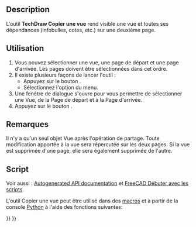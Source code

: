 <languages/>

{{Docnav/fr
|[[TechDraw_Image/fr|Image]]
|[[TechDraw_ToggleFrame/fr|Bascule des cadres]]
|[[TechDraw_Workbench/fr|Atelier TechDraw]]
|IconL=TechDraw_Image.svg
|IconR=TechDraw_ToggleFrame.svg
|IconC=Workbench_TechDraw.svg
}}

{{GuiCommand/fr
|Name=TechDraw ShareView
|Name/fr=TechDraw Copier une vue
|MenuLocation=TechDraw → Vues de Techdraw → Copier une vue
|Workbenches=[[TechDraw_Workbench/fr|TechDraw]]
|Version=0.20
|SeeAlso=
}}

==Description==

L'outil '''TechDraw Copier une vue''' rend visible une vue et toutes ses dépendances (infobulles, cotes, etc.) sur une deuxième page.

<span id="Usage"></span>
==Utilisation==

# Vous pouvez sélectionner une vue, une page de départ et une page d'arrivée. Les pages doivent être sélectionnées dans cet ordre.
# Il existe plusieurs façons de lancer l'outil :
#* Appuyez sur le bouton {{Button|[[Image:TechDraw_ShareView.svg|16px]] [[TechDraw_ShareView/fr|Copier la vue]]}}.
#* Sélectionnez l'option {{MenuCommand|TechDraw → Vues de Techdraw → [[Image:TechDraw_ShareView.svg|16px]] Copier la vue}} du menu.
# Une fenêtre de dialogue s'ouvre pour vous permettre de sélectionner une Vue, de la Page de départ et à la Page d'arrivée.
# Appuyez sur le bouton {{Button|OK}}.

<span id="Notes"></span>
==Remarques==

Il n'y a qu'un seul objet Vue après l'opération de partage. Toute modification apportée à la vue sera répercutée sur les deux pages. Si la vue est supprimée d'une page, elle sera également supprimée de l'autre.

<span id="Scripting"></span>
==Script==

Voir aussi : [https://freecad.github.io/SourceDoc/ Autogenerated API documentation] et [[FreeCAD_Scripting_Basics/fr|FreeCAD Débuter avec les scripts]].

L'outil Copier une vue peut être utilisé dans des [[Macros/fr|macros]] et à partir de la console [[Python/fr|Python]] à l'aide des fonctions suivantes:

{{Code|code=
import TechDrawTools
#MoveView with a True parameter in the last position performs a copy
TechDrawTools.MoveView(viewName, fromPageName, toPageName, True)
}}


{{Docnav/fr
|[[TechDraw_Image/fr|Image]]
|[[TechDraw_ToggleFrame/fr|Bascule des cadres]]
|[[TechDraw_Workbench/fr|Atelier TechDraw]]
|IconL=TechDraw_Image.svg
|IconR=TechDraw_ToggleFrame.svg
|IconC=Workbench_TechDraw.svg
}}

{{TechDraw_Tools_navi{{#translation:}}}}
{{Userdocnavi{{#translation:}}}}